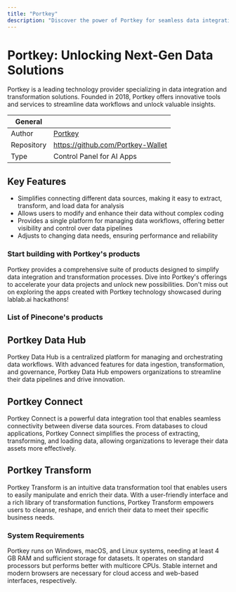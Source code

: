 ```yaml
---
title: "Portkey"
description: "Discover the power of Portkey for seamless data integration and transformation."
---
```


# Portkey: Unlocking Next-Gen Data Solutions

Portkey is a leading technology provider specializing in data integration and transformation solutions. Founded in 2018, Portkey offers innovative tools and services to streamline data workflows and unlock valuable insights.

| General  |  |
| --- | --- |
| Author | [Portkey](https://portkey.ai/)  |
| Repository | https://github.com/Portkey-Wallet|
| Type | Control Panel for AI Apps |

## Key Features

- Simplifies connecting different data sources, making it easy to extract, transform, and load data for analysis
- Allows users to modify and enhance their data without complex coding
- Provides a single platform for managing data workflows, offering better visibility and control over data pipelines
- Adjusts to changing data needs, ensuring performance and reliability

### Start building with Portkey's products

Portkey provides a comprehensive suite of products designed to simplify data integration and transformation processes. Dive into Portkey's offerings to accelerate your data projects and unlock new possibilities. Don't miss out on exploring the apps created with Portkey technology showcased during lablab.ai hackathons!
### List of Pinecone's products

## Portkey Data Hub
Portkey Data Hub is a centralized platform for managing and orchestrating data workflows. With advanced features for data ingestion, transformation, and governance, Portkey Data Hub empowers organizations to streamline their data pipelines and drive innovation.

## Portkey Connect
Portkey Connect is a powerful data integration tool that enables seamless connectivity between diverse data sources. From databases to cloud applications, Portkey Connect simplifies the process of extracting, transforming, and loading data, allowing organizations to leverage their data assets more effectively.

## Portkey Transform
Portkey Transform is an intuitive data transformation tool that enables users to easily manipulate and enrich their data. With a user-friendly interface and a rich library of transformation functions, Portkey Transform empowers users to cleanse, reshape, and enrich their data to meet their specific business needs.

### System Requirements

Portkey runs on Windows, macOS, and Linux systems, needing at least 4 GB RAM and sufficient storage for datasets. It operates on standard processors but performs better with multicore CPUs. Stable internet and modern browsers are necessary for cloud access and web-based interfaces, respectively.
